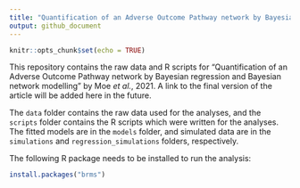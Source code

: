 ```yaml
---
title: "Quantification of an Adverse Outcome Pathway network by Bayesian regression and Bayesian network modelling"
output: github_document
---
```


```r
knitr::opts_chunk$set(echo = TRUE)
```

This repository contains the raw data and R scripts for "Quantification of an Adverse Outcome Pathway network by Bayesian regression and Bayesian network modelling" by Moe *et al.*, 2021. A link to the final version of the article will be added here in the future. 

The `data` folder contains the raw data used for the analyses, and the `scripts` folder contains the R scripts which were written for the analyses. The fitted models are in the `models` folder, and simulated data are in the `simulations` and `regression_simulations` folders, respectively. 

The following R package needs to be installed to run the analysis:
```r
install.packages("brms")
```
